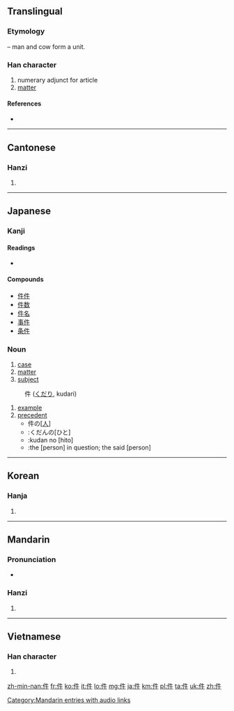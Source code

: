 {{also|仟|任|伴}}
==Translingual==
{{stroke order|strokes=6}}

===Etymology===
{{Han compound|人|alt1=亻|t1=man|牛|t2=cow|ls=ic}} – man and cow form a unit.

===Han character===
{{Han char|rn=9|rad=人|as=04|sn=6|four=2520<sub>0</sub>|canj=人竹手 (OHQ)}}

# numerary adjunct for article
# [[matter]]

====References====
* {{Han ref|kx=0094.180|dkj=00410|dj=0200.090|hdz=10122.030|uh=4EF6|ud=20214|bh=A5F3|bd=42483}}

----

==Cantonese==

===Hanzi===
{{yue-hanzi|jyut=|y=gin6}}

# {{defn|lang=yue|sort=人04}}

----

==Japanese==

===Kanji===
{{ja-kanji|grade=5|rs=人04}}

====Readings====
* {{ja-readings|on=[[けん]] (ken)|kun=くだり (kudari), [[くだん]] (kudan)}}

====Compounds====
* [[件件]]
* [[件数]]
* [[件名]]
* [[事件]]
* [[条件]]

===Noun===
{{ja-noun|k|hira=けん|rom=ken}}

# [[case]]
# [[matter]]
# [[subject]]
{{ja-noun|k|hira=くだん|rom=kudan}}
: 件 ([[くだり]], kudari)
# [[example]]
# [[precedent]]
#* 件の<nowiki>[</nowiki>[[人]]<nowiki>]</nowiki>
#* :くだんの[ひと]
#* :kudan no [hito]
#* :the [person] in question; the said [person]

----

==Korean==

===Hanja===
{{ko-hanja|hangeul=건|rv=geon|mr=kŏn}}

# {{defn|lang=ko|sort=人04}}

----

==Mandarin==

===Pronunciation===
* {{audio|zh-jiàn.ogg|audio}}

===Hanzi===
{{cmn-hanzi|pin=[[jiàn]] ([[jian4]])|wg=chien<sup>4</sup>}}

# {{defn|lang=cmn|sort=人04}}

[[Category:Mandarin entries with audio links]]

----

==Vietnamese==

===Han character===
{{vi-hantu|[[kiện]], [[kịn]], [[kẹn]]|rs=人04}}

# {{defn|lang=vi|sort=人04}}

[[zh-min-nan:件]]
[[fr:件]]
[[ko:件]]
[[it:件]]
[[lo:件]]
[[mg:件]]
[[ja:件]]
[[km:件]]
[[pl:件]]
[[ta:件]]
[[uk:件]]
[[zh:件]]